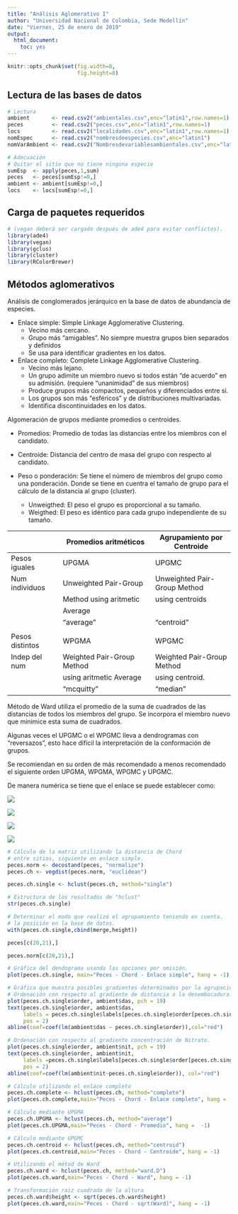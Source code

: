 ```yaml
---
title: "Análisis Aglomerativo I"
author: "Universidad Nacional de Colombia, Sede Medellín"
date: "Viernes, 25 de enero de 2019"
output: 
  html_document: 
    toc: yes
---
```




```r
knitr::opts_chunk$set(fig.width=8, 
                      fig.height=8)
```


## Lectura de las bases de datos

```r
# Lectura
ambient       <- read.csv2("ambientales.csv",enc="latin1",row.names=1)
peces         <- read.csv2("peces.csv",enc="latin1",row.names=1)
locs          <- read.csv2("localidades.csv",enc="latin1",row.names=1)
nomEspec      <- read.csv2("nombresdeespecies.csv",enc="latin1")
nomVarAmbient <- read.csv2("Nombresdevariablesambientales.csv",enc="latin1")

# Adecuación
# Quitar el sitio que no tiene ninguna especie
sumEsp  <- apply(peces,1,sum)
peces   <- peces[sumEsp!=0,]
ambient <- ambient[sumEsp!=0,]
locs    <- locs[sumEsp!=0,]

```

## Carga de paquetes requeridos

```r
# (vegan deberá ser cargado después de ade4 para evitar conflictos).
library(ade4)
library(vegan)
library(gclus)
library(cluster)
library(RColorBrewer)
```


## Métodos aglomerativos

Análisis de conglomerados jerárquico en la base de datos de abundancia
de especies.

 * Enlace simple: Simple Linkage Agglomerative Clustering.
    - Vecino más cercano.
    - Grupo más "amigables". No siempre muestra grupos bien separados y definidos
    - Se usa para identificar gradientes en los datos.
 * Enlace completo: Complete Linkage Agglomerative Clustering.
    - Vecino más lejano.
    - Un grupo adimite un miembro nuevo si todos están "de acuerdo" en
    su admisión. (requiere "unanimidad" de sus miembros)
    - Produce grupos más compactos, pequeños y diferenciados entre si. 
    - Los grupos son más "esféricos" y de distribuciones multivariadas.
    - Identifica discontinuidades en los datos.

Algomeración de grupos mediante promedios o centroides.

 * Promedios: Promedio de todas las distancias entre los miembros con el
           candidato.
 * Centroide: Distancia del centro de masa del grupo con respecto al
           candidato.
 * Peso o ponderación: Se tiene el número de miembros del 
           grupo como una ponderación. 
           Donde se tiene en cuentra el tamaño de grupo para el
           cálculo  de la distancia al grupo (cluster).
           
    - Unweigthed: El peso el grupo es proporcional a su tamaño.
    - Weigthed:   El peso es idéntico para cada grupo independiente
           de su tamaño.

|                 |Promedios aritméticos         |Agrupamiento por Centroide  |
|-----------------|------------------------------|--------------------------  | 
|Pesos iguales    |UPGMA                         |UPGMC                       |
| Num individuos  |Unweighted Pair-Group         |Unweighted Pair-Group Method|
|                 |Method using aritmetic        |using centroids             |
|                 |Average                       |                            |
|                 |"average"                     |"centroid"                  |
|                 |                              |                            |
| Pesos distintos |WPGMA                         |WPGMC                       |
| Indep del num   |Weighted Pair-Group Method    |Weighted Pair-Group Method  |
|                 |using aritmetic Average       |using centroid.             |
|                 |"mcquitty"                    |"median"                    |

Método de Ward utiliza el promedio de la suma de cuadrados de las distancias
de todos los miembros del grupo.
Se incorpora el miembro nuevo que minimice esta suma de cuadrados.

Algunas veces el UPGMC o el WPGMC lleva a dendrogramas con "reversazos",
esto hace difícil la interpretación de la conformación de grupos.

Se recomiendan en su orden de más recomendado a menos recomendado el
siguiente orden UPGMA, WPGMA, WPGMC y UPGMC.

De manera numérica se tiene que el enlace se puede
establecer como:

 ![](enlaces3.png) 

 ![](enlaces2.png) 

 ![](enlaces1.png)
 
 ![](contracting_dilating.png) 
 
```r
# Cálculo de la matriz utilizando la distancia de Chord
# entre sitios, siguiente en enlace simple.
peces.norm <- decostand(peces, "normalize")
peces.ch <- vegdist(peces.norm, "euclidean")
```

```r
peces.ch.single <- hclust(peces.ch, method="single")
```

```r
# Estructura de los resultados de "hclust"
str(peces.ch.single)
```

```r
# Determinar el modo que realizó el agrupamiento teniendo en cuenta.
# la posición en la base de datos.
with(peces.ch.single,cbind(merge,height))
```

```r
peces[c(20,21),]
```


```r
peces.norm[c(20,21),]
```

```r
# Gráfica del dendograma usando las opciones por omisión.
plot(peces.ch.single, main="Peces - Chord - Enlace simple", hang = -1)
```

```r
# Gráfica que muestra posibles gradientes determinados por la agrupación
# Ordenación con respecto al gradiente de distancia a la desembocadura.
plot(peces.ch.single$order, ambient$das, pch = 19)
text(peces.ch.single$order, ambient$das, 
     labels = peces.ch.single$labels[peces.ch.single$order[peces.ch.single$order]], 
     pos = 2)
abline(coef=coef(lm(ambient$das ~ peces.ch.single$order)),col="red")
```


```r
# Ordenación con respecto al gradiente concentración de Nitrato.
plot(peces.ch.single$order, ambient$nit, pch = 19)
text(peces.ch.single$order, ambient$nit, 
     labels =peces.ch.single$labels[peces.ch.single$order[peces.ch.single$order]], 
     pos = 2)
abline(coef=coef(lm(ambient$nit~peces.ch.single$order)), col="red")
```


```r
# Cálculo utilizando el enlace completo
peces.ch.complete <- hclust(peces.ch, method="complete")
plot(peces.ch.complete,main="Peces - Chord - Enlace completo", hang = -1)

```

```r
# Cálculo mediante UPGMA
peces.ch.UPGMA <- hclust(peces.ch, method="average")
plot(peces.ch.UPGMA,main="Peces - Chord - Promedio", hang =  -1)
```

```r
# Cálculo mediante UPGMC
peces.ch.centroid <- hclust(peces.ch, method="centroid")
plot(peces.ch.centroid,main="Peces - Chord - Centroide", hang = -1)
```

```r
# Utilizando el métod de Ward
peces.ch.ward <- hclust(peces.ch, method="ward.D")
plot(peces.ch.ward,main="Peces - Chord - Ward", hang = -1)
```


```r
# Transformación raiz cuadrada de la altura
peces.ch.ward$height <- sqrt(peces.ch.ward$height)
plot(peces.ch.ward,main="Peces - Chord - sqrt(Ward)", hang = -1)

```



